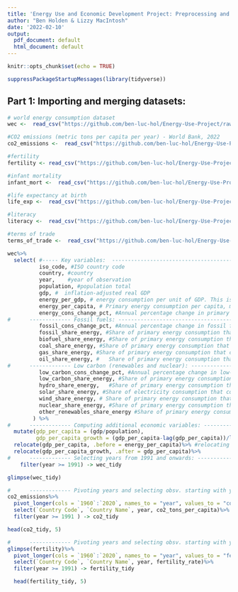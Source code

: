 ```yaml
---
title: 'Energy Use and Economic Development Project: Preprocessing and Data Wrangling'
author: "Ben Holden & Lizzy MacIntosh"
date: '2022-02-10'
output:
  pdf_document: default
  html_document: default
---
```


```r
knitr::opts_chunk$set(echo = TRUE)
```

```r
suppressPackageStartupMessages(library(tidyverse))
```

## Part 1: Importing and merging datasets:

```r

# world energy consumption dataset
wec <-  read_csv("https://github.com/ben-luc-hol/Energy-Use-Project/raw/main/data/world_energy_consumption.csv")

#CO2 emissions (metric tons per capita per year) - World Bank, 2022
co2_emissions <-  read_csv("https://github.com/ben-luc-hol/Energy-Use-Project/raw/main/data/CO2_emissions.csv")

#fertility
fertility <- read_csv("https://github.com/ben-luc-hol/Energy-Use-Project/raw/main/data/fertility_rate.csv")

#infant mortality
infant_mort <-  read_csv("https://github.com/ben-luc-hol/Energy-Use-Project/raw/main/data/infant_mortality.csv")

#life expectancy at birth
life_exp <-  read_csv("https://github.com/ben-luc-hol/Energy-Use-Project/raw/main/data/life_expectancy.csv")

#literacy
literacy <-  read_csv("https://github.com/ben-luc-hol/Energy-Use-Project/raw/main/data/literacy.csv")

#terms of trade
terms_of_trade <-  read_csv("https://github.com/ben-luc-hol/Energy-Use-Project/raw/main/data/terms_of_trade.csv")

```



```r
wec%>%
  select( #----- Key variables:  --------------------------------------------
          iso_code, #ISO country code
          country, #country
          year,    #year of observation
          population, #population total
          gdp, #  inflation-adjusted real GDP
          energy_per_gdp, # energy consumption per unit of GDP. This is measured in kilowatt-hours per 2011 international-$.
          energy_per_capita, # Primary energy consumption per capita, measured in kilowatt-hours per year	
          energy_cons_change_pct, #Annual percentage change in primary energy consumption	
#      ------------- Fossil fuels: -----------------------------------------------
          fossil_cons_change_pct, #Annual percentage change in fossil fuel consumption	
          fossil_share_energy, #Share of primary energy consumption that comes from fossil fuels	
          biofuel_share_energy, #Share of primary energy consumption that comes from biofuels	
          coal_share_energy, #Share of primary energy consumption that comes from coal	
          gas_share_energy, #Share of primary energy consumption that comes from gas	
          oil_share_energy, #	Share of primary energy consumption that comes from oil	
#      ------------- Low carbon (renewables and nuclear): -----------------------------------------------
          low_carbon_cons_change_pct, #Annual percentage change in low-carbon energy consumption	
          low_carbon_share_energy, #Share of primary energy consumption that comes from low-carbon sources (sum of primary energy from renewables and nuclear)		
          hydro_share_energy,	#Share of primary energy consumption that comes from hydropower	
          solar_share_energy, #Share of electricity consumption that comes from solar	
          wind_share_energy, # Share of primary energy consumption that comes from wind	
          nuclear_share_energy, #Share of primary energy consumption that comes from other renewables	
          other_renewables_share_energy #Share of primary energy consumption that comes from other renewables
        ) %>%
#      ------------- Computing additional economic variables: ----------------------------------------------
  mutate(gdp_per_capita = (gdp/population),
         gdp_per_capita_growth = (gdp_per_capita-lag(gdp_per_capita))/lag(gdp_per_capita))%>% #creating a GDP per capita variable
  relocate(gdp_per_capita, .before = energy_per_capita)%>% #relocating variables
  relocate(gdp_per_capita_growth, .after = gdp_per_capita)%>%
#      ------------- Selecting years from 1991 and onwards: -----------------------------------------------
    filter(year >= 1991) -> wec_tidy

glimpse(wec_tidy)

```
```r
#      ------------- Pivoting years and selecting obsv. starting with year 1991: ----------------------------------------------
co2_emissions%>%
  pivot_longer(cols = `1960`:`2020`, names_to = "year", values_to = "co2_tons_per_capita")%>%
  select(`Country Code`, `Country Name`, year, co2_tons_per_capita)%>%
  filter(year >= 1991 ) -> co2_tidy

head(co2_tidy, 5)

```

```r
#      ------------- Pivoting years and selecting obsv. starting with year 1991: ----------------------------------------------
glimpse(fertility)%>%
  pivot_longer(cols = `1960`:`2020`, names_to = "year", values_to = "fertility_rate")%>%
  select(`Country Code`, `Country Name`, year, fertility_rate)%>%
  filter(year >= 1991) -> fertility_tidy

  head(fertility_tidy, 5)
```
```r



```

